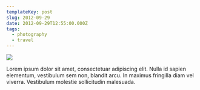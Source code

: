 ```yaml
---
templateKey: post
slug: 2012-09-29
date: 2012-09-29T12:55:00.000Z
tags:
  - photography
  - travel
---
```

![](../../static/assets/20120929-IMG_2410.jpg)

Lorem ipsum dolor sit amet, consectetuar adipiscing elit. Nulla id sapien elementum, vestibulum sem non, blandit arcu. In maximus fringilla diam vel viverra. Vestibulum molestie sollicitudin malesuada.